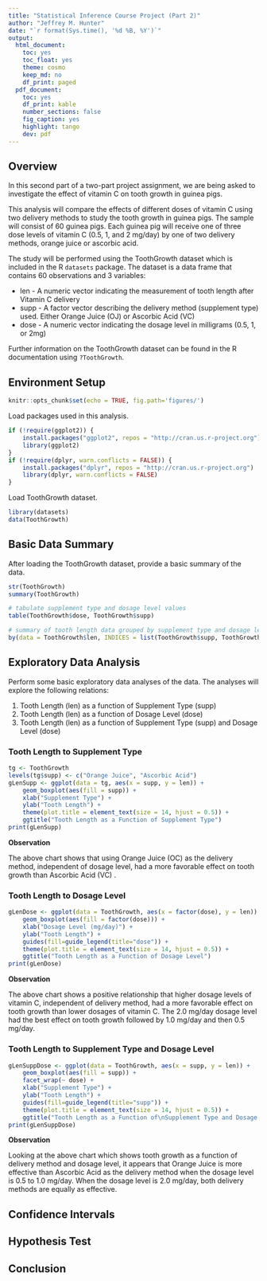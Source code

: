 ```yaml
---
title: "Statistical Inference Course Project (Part 2)"
author: "Jeffrey M. Hunter"
date: "`r format(Sys.time(), '%d %B, %Y')`"
output:
  html_document:
    toc: yes
    toc_float: yes
    theme: cosmo
    keep_md: no
    df_print: paged
  pdf_document:
    toc: yes
    df_print: kable
    number_sections: false
    fig_caption: yes
    highlight: tango
    dev: pdf
---
```


## Overview

In this second part of a two-part project assignment, we are being asked to
investigate the effect of vitamin C on tooth growth in guinea pigs.

This analysis will compare the effects of different doses of vitamin C using
two delivery methods to study the tooth growth in guinea pigs. The sample
will consist of 60 guinea pigs. Each guinea pig will receive one of three dose
levels of vitamin C (0.5, 1, and 2 mg/day) by one of two delivery methods,
orange juice or ascorbic acid.

The study will be performed using the ToothGrowth dataset which is included in
the R `datasets` package. The dataset is a data frame that contains 60
observations and 3 variables:

* len - A numeric vector indicating the measurement of tooth length after
        Vitamin C delivery
* supp - A factor vector describing the delivery method (supplement type) used.
         Either Orange Juice (OJ) or Ascorbic Acid (VC)
* dose - A numeric vector indicating the dosage level in milligrams
         (0.5, 1, or 2mg)

Further information on the ToothGrowth dataset can be found in the R
documentation using `?ToothGrowth`.

## Environment Setup

```r
knitr::opts_chunk$set(echo = TRUE, fig.path='figures/')
```

Load packages used in this analysis.

```r
if (!require(ggplot2)) {
    install.packages("ggplot2", repos = "http://cran.us.r-project.org")
    library(ggplot2)
}
if (!require(dplyr, warn.conflicts = FALSE)) {
    install.packages("dplyr", repos = "http://cran.us.r-project.org")
    library(dplyr, warn.conflicts = FALSE)
}
```

Load ToothGrowth dataset.

```r
library(datasets)
data(ToothGrowth)
```

## Basic Data Summary

After loading the ToothGrowth dataset, provide a basic summary of the data.

```r
str(ToothGrowth)
summary(ToothGrowth)

# tabulate supplement type and dosage level values
table(ToothGrowth$dose, ToothGrowth$supp)

# summary of tooth length data grouped by supplement type and dosage level
by(data = ToothGrowth$len, INDICES = list(ToothGrowth$supp, ToothGrowth$dose), summary)
```

## Exploratory Data Analysis

Perform some basic exploratory data analyses of the data. The analyses will
explore the following relations:

1. Tooth Length (len) as a function of Supplement Type (supp)
1. Tooth Length (len) as a function of Dosage Level (dose)
1. Tooth Length (len) as a function of Supplement Type (supp) and Dosage Level (dose)

### Tooth Length to Supplement Type

```r
tg <- ToothGrowth
levels(tg$supp) <- c("Orange Juice", "Ascorbic Acid")
gLenSupp <- ggplot(data = tg, aes(x = supp, y = len)) + 
    geom_boxplot(aes(fill = supp)) +
    xlab("Supplement Type") +
    ylab("Tooth Length") +
    theme(plot.title = element_text(size = 14, hjust = 0.5)) +
    ggtitle("Tooth Length as a Function of Supplement Type")
print(gLenSupp)
```

**Observation**

The above chart shows that using Orange Juice (OC) as the delivery method,
independent of dosage level, had a more favorable effect on tooth growth than
Ascorbic Acid (VC) .

### Tooth Length to Dosage Level

```r
gLenDose <- ggplot(data = ToothGrowth, aes(x = factor(dose), y = len)) + 
    geom_boxplot(aes(fill = factor(dose))) +
    xlab("Dosage Level (mg/day)") +
    ylab("Tooth Length") +
    guides(fill=guide_legend(title="dose")) +
    theme(plot.title = element_text(size = 14, hjust = 0.5)) +
    ggtitle("Tooth Length as a Function of Dosage Level")
print(gLenDose)
```

**Observation**

The above chart shows a positive relationship that higher dosage levels of
vitamin C, independent of delivery method, had a more favorable effect on tooth
growth than lower dosages of vitamin C. The 2.0 mg/day dosage level had the
best effect on tooth growth followed by 1.0 mg/day and then 0.5 mg/day.

### Tooth Length to Supplement Type and Dosage Level

```r
gLenSuppDose <- ggplot(data = ToothGrowth, aes(x = supp, y = len)) + 
    geom_boxplot(aes(fill = supp)) +
    facet_wrap(~ dose) +
    xlab("Supplement Type") +
    ylab("Tooth Length") +
    guides(fill=guide_legend(title="supp")) +
    theme(plot.title = element_text(size = 14, hjust = 0.5)) +
    ggtitle("Tooth Length as a Function of\nSupplement Type and Dosage Level")
print(gLenSuppDose)
```

**Observation**

Looking at the above chart which shows tooth growth as a function of delivery
method and dosage level, it appears that Orange Juice is more effective than
Ascorbic Acid as the delivery method when the dosage level is 0.5 to 1.0 mg/day.
When the dosage level is 2.0 mg/day, both delivery methods are equally as
effective.

## Confidence Intervals




## Hypothesis Test


## Conclusion


